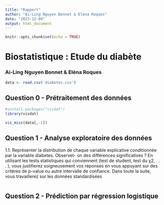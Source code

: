 ```yaml
---
title: "Rapport"
author: "Ai-Ling Nguyen Bonnet & Elena Roques"
date: "2023-12-09"
output: html_document
---
```


```r
knitr::opts_chunk$set(echo = TRUE)
```

# Biostatistique : Etude du diabète
### Ai-Ling Nguyen Bonnet & Eléna Roques

```r
data <- read.csv('diabetes.csv')
```


## Question 0 - Prétraitement des données 
```r
#install.packages("visdat")
library(visdat)
```

```r
vis_miss(data[,-1])
```


## Question 1 - Analyse exploratoire des données

1.1. Représenter la distribution de chaque variable explicative conditionnée par la variable diabetes. Observet-
on des différences significatives ? En utilisant les tests statistiques qui conviennent (test de student, test du
χ2, . . . ), vous justifierez soigneusement vos réponses en vous appuyant sur des critères de p-value ou autre
intervalle de confiance.
Dans toute la suite, vous travaillerez sur les données standardisées

```r

```


## Question 2 - Prédiction par régression logistique